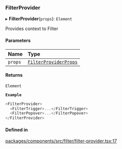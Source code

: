 ### FilterProvider

▸ **FilterProvider**(`props`): `Element`

Provides context to Filter

#### Parameters

| Name    | Type                                                       |
| :------ | :--------------------------------------------------------- |
| `props` | [`FilterProviderProps`](interfaces/FilterProviderProps.md) |

#### Returns

`Element`

**`Example`**

```ts
<FilterProvider>
  <FilterTrigger>...</FilterTrigger>
  <FilterPopover>...</FilterPopover>
</FilterProvider>
```

#### Defined in

[packages/components/src/filter/filter-provider.tsx:17](https://github.com/vtex/shoreline/blob/cc3cbcc20/packages/components/src/filter/filter-provider.tsx#L17)
